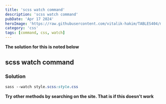 ---
title: 'scss watch command'
description: 'scss watch command'
pubDate: 'Apr 17 2024'
heroImage: 'https://raw.githubusercontent.com/vitalik-hakim/TABLES404/main/error_b/CSS.png'
category: 'css'
tags: [command, css, watch]
---

**The solution for this is noted below**

## scss watch command

### Solution

```css
sass --watch style.scss:style.css
```
**Try other methods by searching on the site. That is if this doesn't work**
